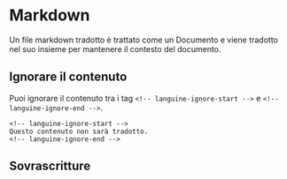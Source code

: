 # Markdown

Un file markdown tradotto è trattato come un Documento e viene tradotto nel suo insieme per mantenere il contesto del documento.

## Ignorare il contenuto

Puoi ignorare il contenuto tra i tag `<!-- languine-ignore-start -->` e `<!-- languine-ignore-end -->`.

```mdx
<!-- languine-ignore-start -->
Questo contenuto non sarà tradotto.
<!-- languine-ignore-end -->
``` 

## Sovrascritture